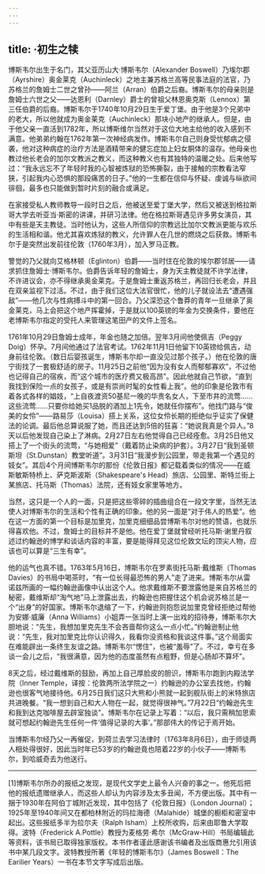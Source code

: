 ```yaml
---
---
---
```

title: ·初生之犊
---




博斯韦尔出生于名门，其父亚历山大·博斯韦尔（Alexander Boswell）乃埃尔郡（Ayrshire）奥金莱克（Auchinleck）之地主兼苏格兰高等民事法庭的法官，乃苏格兰的詹姆士二世之曾孙——阿兰（Arran）伯爵之后裔。博斯韦尔的母亲则是詹姆士六世之父——达恩利（Darnley）爵士的曾祖父林恩奥克斯（Lennox）第三任伯爵的后裔。博斯韦尔于1740年10月29日生于爱丁堡。由于他是3个兄弟中的老大，所以他就成为奥金莱克（Auchinleck）那块小地产的继承人。但是，由于他父亲一直活到1782年，所以博斯维尔当然对于这位大地主给他的收入感到不满意。他弟弟约翰在1762年第一次神经病发作。博斯韦尔自己则身受忧郁病之侵袭，他对这种病症的治疗方法是酒精带来的健忘症加上妇女胴体的温存。他母亲也教过他长老会的加尔文教派之教义，而这种教义也有其独特的温暖之处。后来他写过：“我永远忘不了年轻时我的心智被炼狱的恐怖撕裂，由于接触的宗教看法窄狭，引起我内心恐惧的那段痛苦的日子。”他的一生都在信仰与怀疑、虔诚与纵欲间徘徊，最多也只能做到暂时片刻的融合或满足。

在家接受私人教师教导一段时日之后，他被送至爱丁堡大学，然后又被送到格拉斯哥大学去听亚当·斯密的讲课，并研习法律。他在格拉斯哥遇见许多男女演员，其中有些是天主教徒。当时他认为，这些人所信仰的宗教远比加尔文教派更能与欢乐的生活相和谐。他尤其喜欢炼狱的教义，允许罪人在几世的燃烧之后获救。博斯韦尔于是突然出发前往伦敦（1760年3月），加入罗马正教。

警觉的乃父就向艾格林顿（Eglinton）伯爵——当时住在伦敦的埃尔郡邻居——请求抓住詹姆士·博斯韦尔。伯爵告诉年轻的詹姆士，身为天主教徒就不许学法律，不许进议会，亦不得继承奥金莱克。于是詹姆士重返苏格兰，再回归长老会，并且在双亲监视下过活。不过，由于我们这位大法官很忙，他的儿子就设法去“遭遇强敌”——他几次与性病搏斗中的第一回合。乃父深恐这个鲁莽的青年一旦继承了奥金莱克，马上会把这个地产挥霍掉，于是就以100英镑的年金为交换条件，要他在老博斯韦尔指定的受托人来管理这笔田产的文件上签名。

1761年10月29日詹姆士成年，年金也随之加倍。翌年3月间他使佩吉（Peggy Doig）怀孕。7月间他通过了法官考试。1762年11月1日他留下10英镑给佩吉，动身前往伦敦。（数日后婴孩诞生，博斯韦尔却一直没见过那个孩子。）他在伦敦的唐宁街找了一套极舒适的房子。11月25日之前他“因为没有女人而郁郁寡欢”，不过他也记得自己的宿疾，而“这个城市的医疗费又极高昂”。因此他就自己节欲，“直到我找到保险一点的女孩子，或是有崇尚时髦的女性看上我”。他的印象是伦敦市有着各式各样的娼妓，“上自夜渡资50基尼一晚的华贵名女人，下至市井的流莺……这些流莺……只要你给她买1品脱的酒加上1先令，她就任你摆布”。他找门路与“俊美的女伶”——路易莎（Louisa）搭上关系，这位女伶长期的拒绝似乎证实了保健法的论调。最后他总算说服了她，而且还达到5倍的狂喜：“她说我真是个异人。”8天以后他发现自己染上了淋病。2月27日左右他觉得自己已经痊愈。3月25日他又搭上了一个街头的流莺，“与她相爱”（戴着防止染病的护套）。3月27日“我到圣顿斯坦（St.Dunstan）教堂听道”。3月31日“我漫步到公园里，带走我第一个遇见的妓女”。其后4个月间博斯韦尔的那份《伦敦日报》都记载着类似的情况——在威斯敏斯特桥上、萨克斯波斯（Shakespeare's Head）旅店、公园里、斯特兰街上某旅店、托马斯（Thomas）法院，还有妓女家里等地方。

当然，这只是一个人的一面，只是把这些零碎的插曲组合在一段文字里，当然无法使人对博斯韦尔的生活和个性有正确的印象。他的另一面是“对于伟人的热爱”。他在这一方面的第一个目标是加里克，加里克细细品尝博斯韦尔对他的赞语，也就乐得喜欢他。不过，詹姆士的目标并不是他。他在爱丁堡就曾经听托马斯·谢里丹叙述过约翰逊的博学和谈话内容的丰富，要是能得拜见这位伦敦文坛的顶尖人物，应该也可以算是“三生有幸”。

他的运气也真不错。1763年5月16日，博斯韦尔在罗素街托马斯·戴维斯（Thomas Davies）的书局中喝茶时，“有一位长得最恐怖的男人”走了进来。博斯韦尔从雷诺兹所画的一幅约翰逊画像中认出这个人。他求戴维斯不要泄露他是来自苏格兰的秘密，戴维斯却“淘气地”马上泄露出去，约翰逊也把握住这个机会说苏格兰是一个“出身”的好国家。博斯韦尔退缩了一下，约翰逊则抱怨说加里克曾经拒绝过帮他为安娜·威廉（Anna Williams）小姐弄一张当时上演一出戏的招待券，博斯韦尔大胆地说：“先生，我想加里克先生不会吝啬帮你这么一点小忙。”约翰逊制止他说：“先生，我对加里克比你认识得久，我看你没资格和我谈这件事。”这个局面实在难能辟出一条终生友谊之路。博斯韦尔“愣住”，也被“羞辱”了。不过，幸亏在多谈一会儿之后，“我很满意，因为他的态度虽然有点粗野，但是心肠却不算坏”。

8天之后，经过戴维斯的鼓励，再加上自己厚脸皮的胆识，博斯韦尔跑到内殿法学院（Inner Temple，译按：伦敦两所法学院之一）约翰逊的办公室去找他，约翰逊也很客气地接待他。6月25日我们这只大熊和小熊就一起到舰队街上的米特旅店共进晚餐。“我一想到自己和大人物在一起，就觉得很神气。”7月22日“约翰逊先生和我到达克咖啡屋去辟室独谈”。博斯韦尔在记录上写着：“以后，我只需稍加思索就可想起约翰逊先生任何一件‘值得记录的大事’。”那部伟大的传记于焉开始。

当博斯韦尔经乃父一再催促，到荷兰去学习法律时（1763年8月6日），由于师徒两人相处得很好，因此当时年已53岁的约翰逊竟也陪着22岁的小伙子——博斯韦尔，到哈威奇去为他送行。



* * *



[1]博斯韦尔所办的报纸之发现，是现代文学史上最令人兴奋的事之一。他死后把他的报纸遗赠继承人，而这些人却认为内容涉及太多丑闻，不方便出版。其中有一捆于1930年在阿伯丁城附近发现，其中包括了《伦敦日报》（London Journal）；1925年至1940年间又在都柏林附近的玛拉海德（Malahide）城堡的橱柜和密室中起出。这些报纸多半为拉尔夫（Ralph Isham）上校所收购，后来由耶鲁大学取得。波特（Frederick A.Pottle）教授为麦格劳·希尔（McGraw-Hill）书局编辑此等资料，该书局已取得独家版权。本书作者谨此感谢该书编者及出版商惠允引用该书中某几段文字。波特教授所著《年轻的博斯韦尔》（James Boswell：The Earilier Years）一书在本节文字写成后出版。